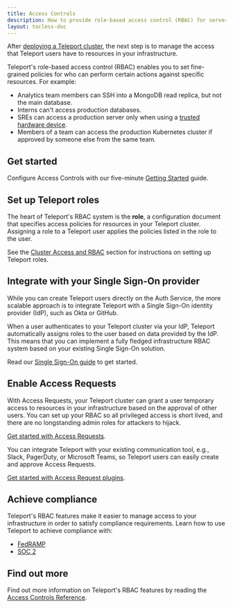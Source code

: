 ```yaml
---
title: Access Controls
description: How to provide role-based access control (RBAC) for servers, databases, Kubernetes clusters, and other resources in your infrastructure
layout: tocless-doc
---
```


After [deploying a Teleport cluster](../../index.mdx), the
next step is to manage the access that Teleport users have to resources in your
infrastructure.

Teleport's role-based access control (RBAC) enables you to set fine-grained
policies for who can perform certain actions against specific resources. For
example:

- Analytics team members can SSH into a MongoDB read replica, but not the main
  database.
- Interns can't access production databases.
- SREs can access a production server only when using a [trusted hardware
  device](./device-trust/guide.mdx).
- Members of a team can access the production Kubernetes cluster if approved by
  someone else from the same team.

## Get started

Configure Access Controls with our five-minute [Getting
Started](./getting-started.mdx) guide.

## Set up Teleport roles

The heart of Teleport's RBAC system is the **role**, a configuration document
that specifies access policies for resources in your Teleport cluster.
Assigning a role to a Teleport user applies the policies listed in the role to
the user.

See the [Cluster Access and RBAC](guides/guides.mdx) section for instructions on
setting up Teleport roles.

## Integrate with your Single Sign-On provider

While you can create Teleport users directly on the Auth Service, the more
scalable approach is to integrate Teleport with a Single Sign-On identity
provider (IdP), such as Okta or GitHub.

When a user authenticates to your Teleport cluster via your IdP, Teleport
automatically assigns roles to the user based on data provided by the IdP. This
means that you can implement a fully fledged infrastructure RBAC system based on
your existing Single Sign-On solution.

Read our [Single Sign-On guide](sso/sso.mdx) to get started.

## Enable Access Requests

With Access Requests, your Teleport cluster can grant a user temporary access to
resources in your infrastructure based on the approval of other users. You can
set up your RBAC so all privileged access is short lived, and there are no
longstanding admin roles for attackers to hijack.

[Get started with Access Requests](access-requests/access-requests.mdx).

You can integrate Teleport with your existing communication tool, e.g., Slack,
PagerDuty, or Microsoft Teams, so Teleport users can easily create and approve
Access Requests.

[Get started with Access Request plugins](access-request-plugins/access-request-plugins.mdx).

## Achieve compliance

Teleport's RBAC features make it easier to manage access to your infrastructure
in order to satisfy compliance requirements. Learn how to use Teleport to
achieve compliance with:

- [FedRAMP](./compliance-frameworks/fedramp.mdx)
- [SOC 2](./compliance-frameworks/soc2.mdx)

## Find out more

Find out more information on Teleport's RBAC features by reading the [Access
Controls Reference](../../reference/access-controls/roles.mdx).
